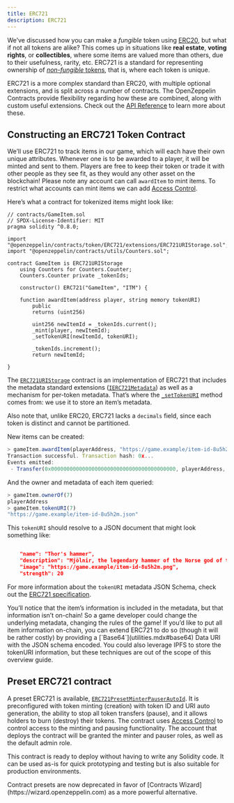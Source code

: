 ```yaml
---
title: ERC721
description: ERC721
---
```


We’ve discussed how you can make a _fungible_ token using [ERC20](erc20.mdx), but what if not all tokens are alike? This comes up in situations like **real estate**, **voting rights**, or **collectibles**, where some items are valued more than others, due to their usefulness, rarity, etc. ERC721 is a standard for representing ownership of [_non-fungible_ tokens](tokens.mdx#different-kinds-of-tokens), that is, where each token is unique.

ERC721 is a more complex standard than ERC20, with multiple optional extensions, and is split across a number of contracts. The OpenZeppelin Contracts provide flexibility regarding how these are combined, along with custom useful extensions. Check out the [API Reference](contracts/v4.x/api/token/ERC721.mdx) to learn more about these.

## Constructing an ERC721 Token Contract

We’ll use ERC721 to track items in our game, which will each have their own unique attributes. Whenever one is to be awarded to a player, it will be minted and sent to them. Players are free to keep their token or trade it with other people as they see fit, as they would any other asset on the blockchain!  Please note any account can call `awardItem` to mint items.  To restrict what accounts can mint items we can add [Access Control](access-control.mdx).

Here’s what a contract for tokenized items might look like:

```solidity
// contracts/GameItem.sol
// SPDX-License-Identifier: MIT
pragma solidity ^0.8.0;

import "@openzeppelin/contracts/token/ERC721/extensions/ERC721URIStorage.sol";
import "@openzeppelin/contracts/utils/Counters.sol";

contract GameItem is ERC721URIStorage 
    using Counters for Counters.Counter;
    Counters.Counter private _tokenIds;

    constructor() ERC721("GameItem", "ITM") {

    function awardItem(address player, string memory tokenURI)
        public
        returns (uint256)
    
        uint256 newItemId = _tokenIds.current();
        _mint(player, newItemId);
        _setTokenURI(newItemId, tokenURI);

        _tokenIds.increment();
        return newItemId;
    
}
```

The [`ERC721URIStorage`](contracts/v4.x/api/token/ERC721.mdx#ERC721URIStorage) contract is an implementation of ERC721 that includes the metadata standard extensions ([`IERC721Metadata`](contracts/v4.x/api/token/ERC721.mdx#IERC721Metadata)) as well as a mechanism for per-token metadata. That’s where the [`_setTokenURI`](contracts/v4.x/api/token/ERC721.mdx#ERC721-_setTokenURI-uint256-string-) method comes from: we use it to store an item’s metadata.

Also note that, unlike ERC20, ERC721 lacks a `decimals` field, since each token is distinct and cannot be partitioned.

New items can be created:

```javascript
> gameItem.awardItem(playerAddress, "https://game.example/item-id-8u5h2m.json")
Transaction successful. Transaction hash: 0x...
Events emitted:
 - Transfer(0x0000000000000000000000000000000000000000, playerAddress, 7)
```

And the owner and metadata of each item queried:

```javascript
> gameItem.ownerOf(7)
playerAddress
> gameItem.tokenURI(7)
"https://game.example/item-id-8u5h2m.json"
```

This `tokenURI` should resolve to a JSON document that might look something like:

```json

    "name": "Thor's hammer",
    "description": "Mjölnir, the legendary hammer of the Norse god of thunder.",
    "image": "https://game.example/item-id-8u5h2m.png",
    "strength": 20

```

For more information about the `tokenURI` metadata JSON Schema, check out the [ERC721 specification](https://eips.ethereum.org/EIPS/eip-721).

<Callout>
You’ll notice that the item’s information is included in the metadata, but that information isn’t on-chain! So a game developer could change the underlying metadata, changing the rules of the game! 
</Callout>

<Callout>
If you’d like to put all item information on-chain, you can extend ERC721 to do so (though it will be rather costly) by providing a [`Base64`](utilities.mdx#base64) Data URI with the JSON schema encoded. You could also leverage IPFS to store the tokenURI information, but these techniques are out of the scope of this overview guide.
</Callout>

## Preset ERC721 contract
A preset ERC721 is available, [`ERC721PresetMinterPauserAutoId`](https://github.com/OpenZeppelin/openzeppelin-contracts/blob/release-v4.7/contracts/token/ERC721/presets/ERC721PresetMinterPauserAutoId.sol). It is preconfigured with token minting (creation) with token ID and URI auto generation, the ability to stop all token transfers (pause), and it allows holders to burn (destroy) their tokens. The contract uses [Access Control](access-control.mdx) to control access to the minting and pausing functionality.  The account that deploys the contract will be granted the minter and pauser roles, as well as the default admin role.

This contract is ready to deploy without having to write any Solidity code. It can be used as-is for quick prototyping and testing but is also suitable for production environments.

<Callout>
Contract presets are now deprecated in favor of [Contracts Wizard](https://wizard.openzeppelin.com) as a more powerful alternative.
</Callout>
